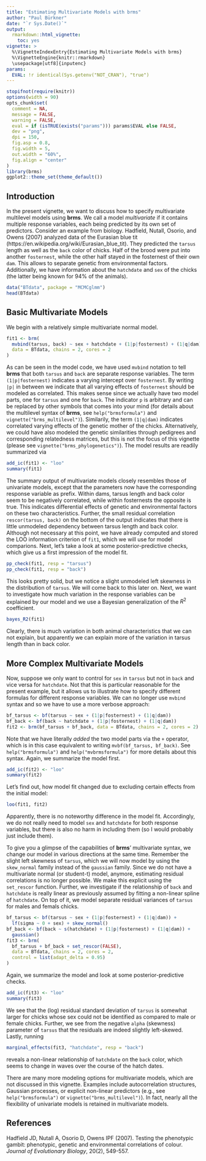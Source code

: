 ---
title: "Estimating Multivariate Models with brms"
author: "Paul Bürkner"
date: "`r Sys.Date()`"
output: 
  rmarkdown::html_vignette:
    toc: yes
vignette: >
  %\VignetteIndexEntry{Estimating Multivariate Models with brms}
  %\VignetteEngine{knitr::rmarkdown}
  \usepackage[utf8]{inputenc}
params:
  EVAL: !r identical(Sys.getenv("NOT_CRAN"), "true")
---

```{r, SETTINGS-knitr, include=FALSE}
stopifnot(require(knitr))
options(width = 90)
opts_chunk$set(
  comment = NA,
  message = FALSE,
  warning = FALSE,
  eval = if (isTRUE(exists("params"))) params$EVAL else FALSE,
  dev = "png",
  dpi = 150,
  fig.asp = 0.8,
  fig.width = 5,
  out.width = "60%",
  fig.align = "center"
)
library(brms)
ggplot2::theme_set(theme_default())
```

## Introduction

In the present vignette, we want to discuss how to specify multivariate multilevel models using **brms**. We call a model *multivariate* if it contains multiple response variables, each being predicted by its own set of predictors. Consider an example from biology. Hadfield, Nutall, Osorio, and Owens (2007) analyzed data of the Eurasian blue tit (https://en.wikipedia.org/wiki/Eurasian_blue_tit). They predicted the `tarsus` length as well as the `back` color of chicks. Half of the brood were put into another `fosternest`, while the other half stayed in the fosternest of their own `dam`. This allows to separate genetic from environmental factors. Additionally, we have information about the `hatchdate` and `sex` of the chicks (the latter being known for 94\% of the animals).

```{r data}
data("BTdata", package = "MCMCglmm")
head(BTdata)
```

## Basic Multivariate Models 

We begin with a relatively simple multivariate normal model.

```{r fit1, message=FALSE, warning=FALSE, results='hide'}
fit1 <- brm(
  mvbind(tarsus, back) ~ sex + hatchdate + (1|p|fosternest) + (1|q|dam),
  data = BTdata, chains = 2, cores = 2
)
```

As can be seen in the model code, we have used `mvbind` notation to tell
**brms** that both `tarsus` and `back` are separate response variables. The term
`(1|p|fosternest)` indicates a varying intercept over `fosternest`. By writing
`|p|` in between we indicate that all varying effects of `fosternest` should be
modeled as correlated. This makes sense since we actually have two model parts,
one for `tarsus` and one for `back`. The indicator `p` is arbitrary and can be
replaced by other symbols that comes into your mind (for details about the
multilevel syntax of **brms**, see `help("brmsformula")` and
`vignette("brms_multilevel")`). Similarily, the term `(1|q|dam)` indicates
correlated varying effects of the genetic mother of the chicks. Alternatively,
we could have also modeled the genetic similarities through pedigrees and
corresponding relatedness matrices, but this is not the focus of this vignette
(please see `vignette("brms_phylogenetics")`). The model results are readily
summarized via

```{r summary1, warning=FALSE}
add_ic(fit1) <- "loo"
summary(fit1)
```

The summary output of multivariate models closely resembles those of univariate
models, except that the parameters now have the corresponding response variable
as prefix. Within dams, tarsus length and back color seem to be negatively
correlated, while within fosternests the opposite is true. This indicates
differential effects of genetic and environmental factors on these two
characteristics. Further, the small residual correlation `rescor(tarsus, back)`
on the bottom of the output indicates that there is little unmodeled dependency
between tarsus length and back color. Although not necessary at this point, we
have already computed and stored the LOO information criterion of `fit1`, which
we will use for model comparions. Next, let's take a look at some
posterior-predictive checks, which give us a first impression of the model fit.

```{r pp_check1, message=FALSE}
pp_check(fit1, resp = "tarsus")
pp_check(fit1, resp = "back")
```

This looks pretty solid, but we notice a slight unmodeled left skewness in the
distribution of `tarsus`. We will come back to this later on. Next, we want to
investigate how much variation in the response variables can be explained by our
model and we use a Bayesian generalization of the $R^2$ coefficient.

```{r R2_1}
bayes_R2(fit1)
```

Clearly, there is much variation in both animal characteristics that we can not
explain, but apparently we can explain more of the variation in tarsus length
than in back color.

## More Complex Multivariate Models

Now, suppose we only want to control for `sex` in `tarsus` but not in `back` and
vice versa for `hatchdate`. Not that this is particular reasonable for the
present example, but it allows us to illustrate how to specify different
formulas for different response variables. We can no longer use `mvbind` syntax
and so we have to use a more verbose approach:

```{r fit2, message=FALSE, warning=FALSE, results='hide'}
bf_tarsus <- bf(tarsus ~ sex + (1|p|fosternest) + (1|q|dam))
bf_back <- bf(back ~ hatchdate + (1|p|fosternest) + (1|q|dam))
fit2 <- brm(bf_tarsus + bf_back, data = BTdata, chains = 2, cores = 2)
```

Note that we have literally *added* the two model parts via the `+` operator,
which is in this case equivalent to writing `mvbf(bf_tarsus, bf_back)`. See
`help("brmsformula")` and `help("mvbrmsformula")` for more details about this
syntax. Again, we summarize the model first.

```{r summary2, warning=FALSE}
add_ic(fit2) <- "loo"
summary(fit2)
```

Let's find out, how model fit changed due to excluding certain effects from the
initial model:

```{r loo12}
loo(fit1, fit2)
```

Apparently, there is no noteworthy difference in the model fit. Accordingly, we
do not really need to model `sex` and `hatchdate` for both response variables,
but there is also no harm in including them (so I would probably just include
them).

To give you a glimpse of the capabilities of **brms**' multivariate syntax, we
change our model in various directions at the same time. Remember the slight
left skewness of `tarsus`, which we will now model by using the `skew_normal`
family instead of the `gaussian` family. Since we do not have a multivariate
normal (or student-t) model, anymore, estimating residual correlations is no
longer possible. We make this explicit using the `set_rescor` function. Further,
we investigate if the relationship of `back` and `hatchdate` is really linear as
previously assumed by fitting a non-linear spline of `hatchdate`. On top of it,
we model separate residual variances of `tarsus` for males and femals chicks.

```{r fit3, message=FALSE, warning=FALSE, results='hide'}
bf_tarsus <- bf(tarsus ~ sex + (1|p|fosternest) + (1|q|dam)) +
  lf(sigma ~ 0 + sex) + skew_normal()
bf_back <- bf(back ~ s(hatchdate) + (1|p|fosternest) + (1|q|dam)) +
  gaussian()
fit3 <- brm(
  bf_tarsus + bf_back + set_rescor(FALSE), 
  data = BTdata, chains = 2, cores = 2,
  control = list(adapt_delta = 0.95)
)
```

Again, we summarize the model and look at some posterior-predictive checks.

```{r summary3, warning=FALSE}
add_ic(fit3) <- "loo"
summary(fit3)
```

We see that the (log) residual standard deviation of `tarsus` is somewhat larger
for chicks whose sex could not be identified as compared to male or female
chicks. Further, we see from the negative `alpha` (skewness) parameter of
`tarsus` that the residuals are indeed slightly left-skewed. Lastly, running

```{r me3}
marginal_effects(fit3, "hatchdate", resp = "back")
```

reveals a non-linear relationship of `hatchdate` on the `back` color, which
seems to change in waves over the course of the hatch dates.

There are many more modeling options for multivariate models, which are not
discussed in this vignette. Examples include autocorrelation structures,
Gaussian processes, or explicit non-linear predictors (e.g., see
`help("brmsformula")` or `vignette("brms_multilevel")`). In fact, nearly all the
flexibility of univariate models is retained in multivariate models.

## References

Hadfield JD, Nutall A, Osorio D, Owens IPF (2007). Testing the phenotypic
gambit: phenotypic, genetic and environmental correlations of colour. 
*Journal of Evolutionary Biology*, 20(2), 549-557.
